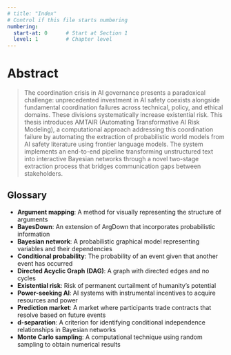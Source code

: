 ```yaml
---
# title: "Index"
# Control if this file starts numbering
numbering:
  start-at: 0      # Start at Section 1
  level: 1         # Chapter level
---
```


<!-- # Preface {.unnumbered} -->

<!-- [ ] Add personal motivation and journey to AI governance research --> 
<!-- [ ] Include acknowledgments of MTAIR team and advisors --> 
<!-- [ ] Add guide for different reader types (technical, policy, general) -->

<!-- [ ] Verify American spelling throughout document using US English spell checker --> 
<!-- [ ] Create style guide document listing preferred American English spellings for technical terms -->


# Abstract {#sec-abstract}


<!-- A concise overview highlighting the project's integration of frontier AI, Bayesian networks, and prediction markets to create a scalable framework for evaluating AI governance policies.
Emphasize both technical contributions and policy relevance.-->


> The coordination crisis in AI governance presents a paradoxical challenge: unprecedented investment in AI safety coexists alongside fundamental coordination failures across technical, policy, and ethical domains. These divisions systematically increase existential risk. This thesis introduces AMTAIR (Automating Transformative AI Risk Modeling), a computational approach addressing this coordination failure by automating the extraction of probabilistic world models from AI safety literature using frontier language models. The system implements an end-to-end pipeline transforming unstructured text into interactive Bayesian networks through a novel two-stage extraction process that bridges communication gaps between stakeholders.

<!-- [ ] Write comprehensive abstract capturing coordination crisis, technical contribution, and policy implications -->


<!-- [ ] Add key quantitative results and validation findings to Abstract-->

<!-- # Prefatory Apparatus: Frontmatter {.unnumbered} -->

<!-- ## Illustrations and Terminology --- Quick References {.unnumbered} -->

<!-- ## **Acknowledgments**

-   Academic supervisor (Prof. Timo Speith) and institution (University of Bayreuth)\
-   Research collaborators, especially those connected to the original MTAIR project\
-   Technical advisors who provided feedback on implementation aspects\
-   Personal supporters who enabled the research through encouragement and feedback
 -->

<!-- [ ] Ensure List of Tables is up-to-date -->

<!-- ## List of Graphics & Figures {.unnumbered} -->

<!-- [ ] Replace Placeholder List of Graphics & Figures with native Quarto LoF -->

<!-- [ ] Populate List of Graphics & Figures with the actual figures from thesis -->



<!-- ## List of Abbreviations {.unnumbered} -->

<!-- [ ] Replace Placeholder List of Abbreviations with native Quarto Glossary -->


<!-- [-] COMPLETED: Comprehensive abbreviation list -->
<!-- 
- AGI - Artificial General Intelligence
- AMTAIR - Automating Modeling of Transformative AI Risks
- API - Application Programming Interface
- APS - Advanced, Planning, Strategic 
- BN - Bayesian Network
- CPT - Conditional Probability Table
- DAG - Directed Acyclic Graph
- LLM - Large Language Model
- MTAIR - Modeling Transformative AI Risks
- TAI - Transformative Artificial Intelligence
-->

## Glossary {.unnumbered .unlisted}

<!-- [ ] Replace Placeholder Glossary with native Quarto Glossary -->

<!-- [ ] Populate Glossary with ALL terms from thesis -->

-   **Argument mapping**: A method for visually representing the structure of arguments\
-   **BayesDown**: An extension of ArgDown that incorporates probabilistic information\
-   **Bayesian network**: A probabilistic graphical model representing variables and their dependencies\
-   **Conditional probability**: The probability of an event given that another event has occurred\
-   **Directed Acyclic Graph (DAG)**: A graph with directed edges and no cycles\
-   **Existential risk**: Risk of permanent curtailment of humanity's potential\
-   **Power-seeking AI**: AI systems with instrumental incentives to acquire resources and power\
-   **Prediction market**: A market where participants trade contracts that resolve based on future events\
-   **d-separation**: A criterion for identifying conditional independence relationships in Bayesian networks\
-   **Monte Carlo sampling**: A computational technique using random sampling to obtain numerical results




